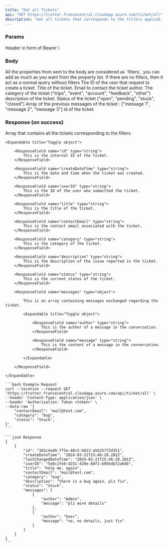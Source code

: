 ```yaml
---
title: "Get all Tickets"
api: "GET https://trotter.francecentral.cloudapp.azure.com/ticket/all"
description: "Get all tickets that corresponds to the filters applied, if the filters are empty you'll get all tickets"
---
```


### Params

<ParamField type="string" header="Authorization">
    Header in form of Bearer \<jwt\>
</ParamField>

### Body

<Card title="What are the filters ?" icon="filter" color="#ff0000">
    All the properties from sent to the body are considered as `filters`, you can add as much as you want from the property list.
    If there are no filters, then it act as a normal query without filters
</Card>

<ParamField body="userID" type="string">
    The ID of the user that request to create a ticket.
</ParamField>

<ParamField body="title" type="string">
    Title of the ticket.
</ParamField>

<ParamField body="contactEmail" type="string">
    Email to contact the ticket author.
</ParamField>

<ParamField body="category" type="string">
    The category of the ticket ("trips", "event", "account", "feedback", "other")
</ParamField>

<ParamField body="description" type="string">
    description of the ticket.
</ParamField>

<ParamField title="To be updated" body="status" icon="exclamation" type="string" default="open">
    Status of the ticket ("open", "pending", "stuck", "closed")
</ParamField>

<ParamField body="messsages" type="string">
    Array of the previous messages of the ticket : ["message 1", "message 2", "message 3"]
</ParamField>

<ParamField body="id" type="string">
    id of the ticket.
</ParamField>

### Response (on success)

<ResponseField name="response" type="object">
    Array that contains all the tickets corresponding to the filters.

    <Expandable title="Toggle object">

        <ResponseField name="id" type="string">
            This is the internal ID of the ticket.
        </ResponseField>

        <ResponseField name="createDateTime" type="string">
            This is the date and time when the ticket was created.
        </ResponseField>

        <ResponseField name="userID" type="string">
            This is the ID of the user who submitted the ticket.
        </ResponseField>

        <ResponseField name="title" type="string">
            This is the title of the ticket.
        </ResponseField>

        <ResponseField name="contactEmail" type="string">
            This is the contact email associated with the ticket.
        </ResponseField>

        <ResponseField name="category" type="string">
            This is the category of the ticket.
        </ResponseField>

        <ResponseField name="description" type="string">
            This is the description of the issue reported in the ticket.
        </ResponseField>

        <ResponseField name="status" type="string">
            This is the current status of the ticket.
        </ResponseField>

        <ResponseField name="messages" type="object">

            This is an array containing messages exchanged regarding the ticket.

            <Expandable title="Toggle object">

                <ResponseField name="author" type="string">
                    This is the author of a message in the conversation.
                </ResponseField>

                <ResponseField name="message" type="string">
                    This is the content of a message in the conversation.
                </ResponseField>

            </Expandable>

        </ResponseField>

    </Expandable>

</ResponseField>

<RequestExample>

    ```bash Example Request
    curl --location --request GET 'https://trotter.francecentral.cloudapp.azure.com/api/ticket/all' \
    --header 'Content-Type: application/json' \
    --header 'Authorization: Token <token>' \
    --data-raw '{
        "contactEmail": "mail@test.com",
        "category": "bug",
        "status": "Stuck",
    }'
    ```

</RequestExample>

<ResponseExample>

    ```json Response
    {
        {
            "id": "101c4a40-7f5a-48c5-b813-a5625773d351",
            "createDateTime": "2024-03-21T15:46:28.281Z",
            "lastChangedDateTime": "2024-03-21T15:46:28.281Z",
            "userID": "5e8c1fe8-d231-429e-88f1-b95bdb72a6db",
            "title": "help me, again",
            "contactEmail": "mail@test.com",
            "category": "bug",
            "description": "there is a bug again, plz fix",
            "status": "Stuck",
            "messages": [
                {
                    "author": "Admin",
                    "message": "plz more details"
                },
                {
                    "author": "User",
                    "message": "no, no details, just fix"
                }
            ]
        }
    }
    ```

</ResponseExample>


